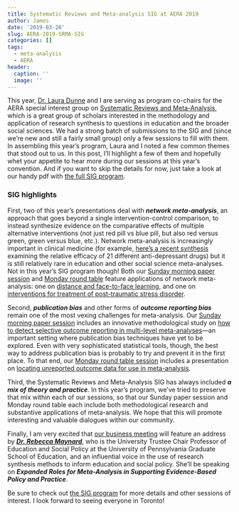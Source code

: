 ```yaml
---
title: Systematic Reviews and Meta-analysis SIG at AERA 2019
author: James
date: '2019-03-26'
slug: AERA-2019-SRMA-SIG
categories: []
tags:
  - meta-analysis
  - AERA
header:
  caption: ''
  image: ''
---
```


This year, [Dr. Laura Dunne](https://pure.qub.ac.uk/portal/en/persons/laura-dunne(7bf21af1-3fa0-4c1b-aab9-7b5f526cb1c9).html) and I are serving as program co-chairs for the AERA special interest group on [Systematic Reviews and Meta-Analysis](http://www.aera.net/SIG176/Systematic-Reviews-and-Meta-Analysis-SIG176), which is a great group of scholars interested in the methodology and application of research synthesis to questions in education and the broader social sciences. We had a strong batch of submissions to the SIG and (since we're new and still a fairly small group) only a few sessions to fill with them. In assembling this year’s program, Laura and I noted a few common themes that stood out to us. In this post, I'll highlight a few of them and hopefully whet your appetite to hear more during our sessions at this year's convention. And if you want to skip the details for now, just take a look at our handy pdf with [the full SIG program](/files/2019_SRMA_Schedule.pdf).

### SIG highlights

First, two of this year’s presentations deal with __*network meta-analysis*__, an approach that goes beyond a single intervention-control comparison, to instead synthesize evidence on the comparative effects of multiple alternative interventions (not just red pill vs blue pill, but also red versus green, green versus blue, etc.). Network meta-analysis is increasingly important in clinical medicine (for example, [here’s a recent synthesis](https://ora.ox.ac.uk/objects/uuid:95a796fa-e842-4e11-bee6-b0b2237a2541) examining the relative efficacy of 21 different anti-depressant drugs) but it is still relatively rare in education and other social science meta-analyses. Not in this year’s SIG program though! Both our [Sunday morning paper session](http://tinyurl.com/ybfxaqq9) and [Monday round table](http://tinyurl.com/y773wb5x) feature applications of network meta-analysis: one on [distance and face-to-face learning](http://tinyurl.com/y7ehtuhf), and one on [interventions for treatment of post-traumatic stress disorder](http://tinyurl.com/y8x5dh7f). 

Second, __*publication bias*__ and other forms of __*outcome reporting bias*__ remain one of the most vexing challenges for meta-analysis. Our [Sunday morning paper session](http://tinyurl.com/ybfxaqq9) includes an innovative methodological study on [how to detect selective outcome reporting in multi-level meta-analyses](http://tinyurl.com/yaze63jr)---an important setting where publication bias techniques have yet to be explored. Even with very sophisticated statistical tools, though, the best way to address publication bias is probably to try and prevent it in the first place. To that end, our [Monday round table session](http://tinyurl.com/y773wb5x) includes a presentation on [locating unreported outcome data for use in meta-analysis](http://tinyurl.com/y6vslf6m). 

Third, the Systematic Reviews and Meta-Analysis SIG has always included __*a mix of theory and practice*__. In this year’s program, we’ve tried to preserve that mix within each of our sessions, so that our Sunday paper session and Monday round table each include both methodological research and substantive applications of meta-analysis. We hope that this will promote interesting and valuable dialogues within our community. 

Finally, I am very excited that [our business meeting](http://tinyurl.com/y45wbgfe) will feature an address by __*[Dr. Rebecca Maynard](https://scholar.gse.upenn.edu/maynard)*__, who is the University Trustee Chair Professor of Education and Social Policy at the University of Pennsylvania Graduate School of Education, and an influential voice in the use of research synthesis methods to inform education and social policy. She'll be speaking on __*Expanded Roles for Meta-Analysis in Supporting Evidence-Based Policy and Practice*__. 

Be sure to check out [the SIG program](/files/2019_SRMA_Schedule.pdf) for more details and other sessions of interest. I look forward to seeing everyone in Toronto!
